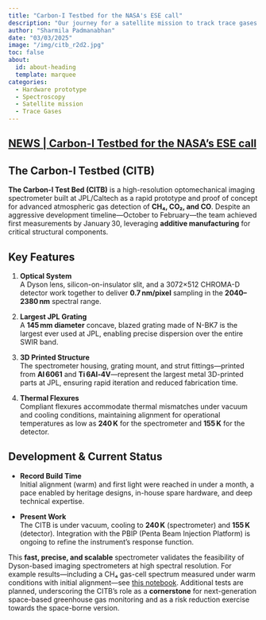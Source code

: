 ```yaml
---
title: "Carbon-I Testbed for the NASA's ESE call"
description: "Our journey for a satellite mission to track trace gases at 30-300m resolution"
author: "Sharmila Padmanabhan"
date: "03/03/2025"
image: "/img/citb_r2d2.jpg"
toc: false
about:
  id: about-heading
  template: marquee
categories:
  - Hardware prototype
  - Spectroscopy
  - Satellite mission
  - Trace Gases
---
```


:::: {.container}
::: {.listing-header}
## [**NEWS** | **Carbon-I Testbed for the NASA's ESE call**](../news.qmd#blog-list)
:::
::: {#about-heading}
:::

::: {.article-contents}
# The Carbon-I Testbed (CITB)

**The Carbon-I Test Bed (CITB)** is a high-resolution optomechanical imaging spectrometer built at JPL/Caltech as a rapid prototype and proof of concept for advanced atmospheric gas detection of **CH₄, CO₂, and CO**. Despite an aggressive development timeline—October to February—the team achieved first measurements by January 30, leveraging **additive manufacturing** for critical structural components.

## Key Features

1.  **Optical System**\
    A Dyson lens, silicon-on-insulator slit, and a 3072×512 CHROMA-D detector work together to deliver **0.7 nm/pixel** sampling in the **2040–2380 nm** spectral range.

2.  **Largest JPL Grating**\
    A **145 mm diameter** concave, blazed grating made of N-BK7 is the largest ever used at JPL, enabling precise dispersion over the entire SWIR band.

3.  **3D Printed Structure**\
    The spectrometer housing, grating mount, and strut fittings—printed from **Al 6061** and **Ti 6Al‑4V**—represent the largest metal 3D-printed parts at JPL, ensuring rapid iteration and reduced fabrication time.

4.  **Thermal Flexures**\
    Compliant flexures accommodate thermal mismatches under vacuum and cooling conditions, maintaining alignment for operational temperatures as low as **240 K** for the spectrometer and **155 K** for the detector.

## Development & Current Status

-   **Record Build Time**\
    Initial alignment (warm) and first light were reached in under a month, a pace enabled by heritage designs, in-house spare hardware, and deep technical expertise.

-   **Present Work**\
    The CITB is under vacuum, cooling to **240 K** (spectrometer) and **155 K** (detector). Integration with the PBIP (Penta Beam Injection Platform) is ongoing to refine the instrument’s response function.

This **fast, precise, and scalable** spectrometer validates the feasibility of Dyson-based imaging spectrometers at high spectral resolution. For example results—including a CH₄ gas-cell spectrum measured under warm conditions with initial alignment—see [this notebook](https://github.com/Carbon-I/CarbonI/blob/main/src/notebooks/TestBed.ipynb). Additional tests are planned, underscoring the CITB’s role as a **cornerstone** for next-generation space-based greenhouse gas monitoring and as a risk reduction exercise towards the space-borne version.

:::

::::
